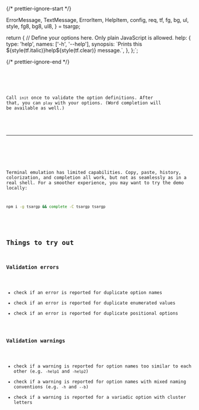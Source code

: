 

{/* prettier-ignore-start */}

  ErrorMessage, TextMessage, ErrorItem, HelpItem,
  config, req, tf, fg, bg, ul, style, fg8, bg8, ul8,
} = tsargp;

return {
  // Define your options here. Only plain JavaScript is allowed.
  help: {
    type: 'help',
    names: ['-h', '--help'],
    synopsis: \`Prints this \${style(tf.italic)}help\${style(tf.clear)} message.\`,
  },
};`;

{/* prettier-ignore-end */}

<Code callbacks={callbacks} initialDoc={initialDoc} initialSel={[134]} />

<Callout type="default">

Call `init` once to validate the option definitions. After that, you can `play` with your options. (Word completion will be available as well.)

</Callout>

---

<Play callbacks={callbacks} />

<Callout type="info">

Terminal emulation has limited capabilities. Copy, paste, history, colorization, and completion all work, but not as seamlessly as in a real shell. For a smoother experience, you may want to try the demo locally:

```sh copy
npm i -g tsargp && complete -C tsargp tsargp
```

</Callout>

## Things to try out

### Validation errors

- check if an error is reported for duplicate option names
- check if an error is reported for duplicate enumerated values
- check if an error is reported for duplicate positional options

### Validation warnings

- check if a warning is reported for option names too similar to each other (e.g. `-help1` and `-help2`)
- check if a warning is reported for option names with mixed naming conventions (e.g. `-h` and `--b`)
- check if a warning is reported for a variadic option with cluster letters
